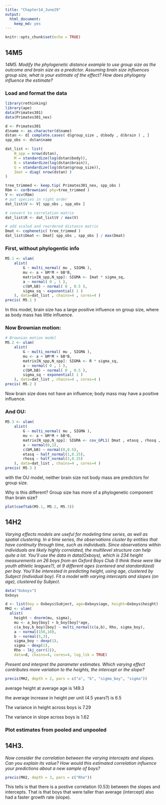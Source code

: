 ```yaml
---
title: "Chapter14_June29"
output: 
  html_document: 
    keep_md: yes
---
```


```r
knitr::opts_chunk$set(echo = TRUE)
```

## 14M5
_14M5. Modify the phylogenetic distance example to use group size as the outcome and brain size as a predictor. Assuming brain size influences group size, what is your estimate of the effect? How does phylogeny influence the estimate?_

### Load and format the data

```r
library(rethinking)
library(ape)
data(Primates301)
data(Primates301_nex)

d <- Primates301
d$name <- as.character(d$name)
dstan <- d[ complete.cases( d$group_size , d$body , d$brain ) , ]
spp_obs <- dstan$name

dat_list <- list(
    N_spp = nrow(dstan),
    M = standardize(log(dstan$body)),
    B = standardize(log(dstan$brain)),
    G = standardize(log(dstan$group_size)),
    Imat = diag( nrow(dstan) )
)

tree_trimmed <- keep.tip( Primates301_nex, spp_obs )
Rbm <- corBrownian( phy=tree_trimmed )
V <- vcv(Rbm)
# put species in right order
dat_list$V <- V[ spp_obs , spp_obs ]

# convert to correlation matrix
dat_list$R <- dat_list$V / max(V)

# add scaled and reordered distance matrix
Dmat <- cophenetic( tree_trimmed )
dat_list$Dmat <- Dmat[ spp_obs , spp_obs ] / max(Dmat)
```

### First, without phylogentic info

```r
M5.1 <- ulam(
    alist(
        G ~ multi_normal( mu , SIGMA ),
        mu <- a + bM*M + bB*B,
        matrix[N_spp,N_spp]: SIGMA <- Imat * sigma_sq,
        a ~ normal( 0 , 1 ),
        c(bM,bB) ~ normal( 0 , 0.5 ),
        sigma_sq ~ exponential( 1 )
    ), data=dat_list , chains=4 , cores=4 )
precis( M5.1 )
```
In this model, brain size has a large positive influence on group size, where as body mass has little influence.

### Now Brownian motion:
```r
# Brownian motion model
M5.2 <- ulam(
    alist(
        G ~ multi_normal( mu , SIGMA ),
        mu <- a + bM*M + bB*B,
        matrix[N_spp,N_spp]: SIGMA <- R * sigma_sq,
        a ~ normal( 0 , 1 ),
        c(bM,bB) ~ normal( 0 , 0.5 ),
        sigma_sq ~ exponential( 1 )
    ), data=dat_list , chains=4 , cores=4 )
precis( M5.2 )
```

Now brain size does not have an influence; body mass may have a positive influence.

### And OU:
```r
M5.3 <- ulam(
    alist(
        G ~ multi_normal( mu , SIGMA ),
        mu <- a + bM*M + bB*B,
        matrix[N_spp,N_spp]: SIGMA <- cov_GPL1( Dmat , etasq , rhosq , 0.01 ),
        a ~ normal(0,1),
        c(bM,bB) ~ normal(0,0.5),
        etasq ~ half_normal(1,0.25),
        rhosq ~ half_normal(3,0.25)
    ), data=dat_list , chains=4 , cores=4 )
precis( M5.3 )
```

with the OU model, neither brain size not body mass are predictors for group size.

Why is this different?  Group size has more of a phylogenetic component than brain size?

```r
plot(coeftab(M5.1, M5.2, M5.3))
```


## 14H2
_Varying effects models are useful for modeling time series, as well as spatial clustering. In a time series, the observations cluster by entities that have continuity through time, such as individuals. Since observations within individuals are likely highly correlated, the multilevel structure can help quite a lot. You’ll use the data in data(Oxboys), which is 234 height measurements on 26 boys from an Oxford Boys Club (I think these were like youth athletic leagues?), at 9 different ages (centered and standardized) per boy. You’ll be interested in predicting height, using age, clustered by Subject (individual boy). Fit a model with varying intercepts and slopes (on age), clustered by Subject._

```r
data("Oxboys")
Oxboys
```

```r
d <- list(boy = Oxboys$Subject, age=Oxboys$age, height=Oxboys$height)
MH2 <- ulam(
  alist(
    height ~ dnorm(mu, sigma),
    mu <- a_boy[boy] + b_boy[boy]*age,
    c(a_boy,b_boy)[boy] ~ multi_normal(c(a,b), Rho, sigma_boy),
    a ~ normal(150,10),
    b ~ normal(5,3),
    sigma_boy ~ dexp(1),
    sigma ~ dexp(1),
    Rho ~ lkj_corr(2)),
    data=d, chains=4, cores=4, log_lik = TRUE) 
```

_Present and interpret the parameter estimates. Which varying effect contributes more variation to the heights, the intercept or the slope?_
```r
precis(MH2, depth = 2, pars = c("a", "b", "sigma_boy", "sigma"))
```

average height at average age is 149.3

the average increase in height per unit (4.5 years?) is 6.5

The variance in height across boys is 7.29

The variance in slope across boys is 1.62

### Plot estimates from pooled and unpooled




## 14H3. 
_Now consider the correlation between the varying intercepts and slopes. Can you explain its value? How would this estimated correlation influence your predictions about a new sample of boys?_

```r
precis(MH2, depth = 3, pars = c("Rho"))
```

This tells is that there is a postive correlation (0.53) between the slopes and intercepts. That is that boys that were taller than average (intercept) also had a faster growth rate (slope).

